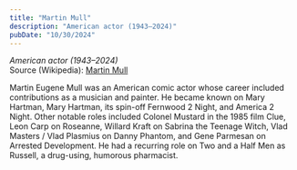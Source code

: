 ```yaml
---
title: "Martin Mull"
description: "American actor (1943–2024)"
pubDate: "10/30/2024"
---
```


*American actor (1943–2024)*  
Source (Wikipedia): [Martin Mull][1]

Martin Eugene Mull was an American comic actor whose career included contributions as a musician and painter. He became known on Mary Hartman, Mary Hartman, its spin-off Fernwood 2 Night, and America 2 Night. Other notable roles included Colonel Mustard in the 1985 film Clue, Leon Carp on Roseanne, Willard Kraft on Sabrina the Teenage Witch, Vlad Masters / Vlad Plasmius on Danny Phantom, and Gene Parmesan on Arrested Development. He had a recurring role on Two and a Half Men as Russell, a drug-using, humorous pharmacist.

[1]: https://en.wikipedia.org/wiki/Martin_Mull
